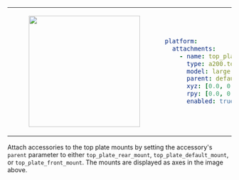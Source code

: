 <table>
<tr>
<td>
<center>
<figure>
    <img src={require("./img/top_plate_large.png").default} width="250" />
</figure>
</center>
</td>
<td>

```yaml
platform:
  attachments:
    - name: top_plate
      type: a200.top_plate
      model: large
      parent: default_mount
      xyz: [0.0, 0.0, 0.0]
      rpy: [0.0, 0.0, 0.0]
      enabled: true
```
</td>
</tr>
</table>

Attach accessories to the top plate mounts by setting the accessory's `parent` parameter to either `top_plate_rear_mount`, `top_plate_default_mount`, or `top_plate_front_mount`. The mounts are displayed as axes in the image above.
